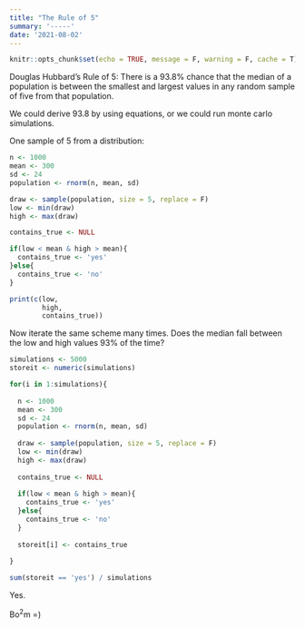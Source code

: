 ```yaml
---
title: "The Rule of 5"
summary: '-----'
date: '2021-08-02'
---
```



```r
knitr::opts_chunk$set(echo = TRUE, message = F, warning = F, cache = T)
```

Douglas Hubbard's Rule of 5: There is a 93.8% chance that the median of a population is between the smallest and largest values in any random sample of five from that population.

We could derive 93.8 by using equations, or we could run monte carlo simulations.

One sample of 5 from a distribution: 

```r

n <- 1000
mean <- 300
sd <- 24
population <- rnorm(n, mean, sd)

draw <- sample(population, size = 5, replace = F)
low <- min(draw)
high <- max(draw)

contains_true <- NULL

if(low < mean & high > mean){
  contains_true <- 'yes'
}else{
  contains_true <- 'no'
}

print(c(low, 
        high,
        contains_true))

```

Now iterate the same scheme many times. Does the median fall between the low and high values 93% of the time?

```r

simulations <- 5000
storeit <- numeric(simulations)

for(i in 1:simulations){
  
  n <- 1000
  mean <- 300
  sd <- 24
  population <- rnorm(n, mean, sd)
  
  draw <- sample(population, size = 5, replace = F)
  low <- min(draw)
  high <- max(draw)
  
  contains_true <- NULL
  
  if(low < mean & high > mean){
    contains_true <- 'yes'
  }else{
    contains_true <- 'no'
  }
  
  storeit[i] <- contains_true
  
}

sum(storeit == 'yes') / simulations


```

Yes.


Bo$^2$m =)
